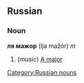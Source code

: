 ==Russian==
[[Category:Russian nouns]]
===Noun===
'''ля мажор''' (lja mažór) ''m''

#(''music'') [[A major]]